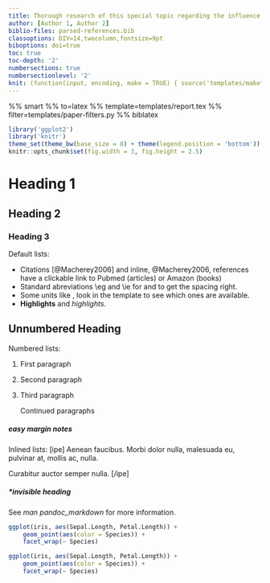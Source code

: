 ```yaml
---
title: Thorough research of this special topic regarding the influence of various factors
author: [Author 1, Author 2]
biblio-files: parsed-references.bib
classoptions: DIV=14,twocolumn,fontsize=9pt
biboptions: doi=true
toc: true
toc-depth: '2'
numbersections: true
numbersectionlevel: '2'
knit: (function(input, encoding, make = TRUE) { source('templates/makefile-renderer.R', local = TRUE) })
---
```


%% smart
%% to=latex
%% template=templates/report.tex
%% filter=templates/paper-filters.py
%% biblatex

```r
library('ggplot2')
library('knitr')
theme_set(theme_bw(base_size = 8) + theme(legend.position = 'bottom'))
knitr::opts_chunk$set(fig.width = 3, fig.height = 2.5)
```

# Heading 1

## Heading 2

### Heading 3

<!-- Comments -->
Default lists:

- Citations [@Macherey2006] and inline, \eg @Macherey2006, references have a clickable link to Pubmed (articles) or Amazon (books)
- Standard abreviations \\eg and \\ie for \eg and \ie to get the spacing right.
- Some units like \pps{900}, look in the template to see which ones are available.
- **Highlights** and *highlights*.

## Unnumbered Heading {-}

Numbered lists:

1.  First paragraph
2.  Second paragraph
3.  Third paragraph

    Continued paragraphs

##### easy margin notes
Inlined lists:
[ipe]
\item Aenean faucibus.
\item Morbi dolor nulla, malesuada eu, pulvinar at, mollis ac, nulla.
\item Curabitur auctor semper nulla.
[/ipe]

##### *invisible heading

See *man pandoc_markdown* for more information.

```r
ggplot(iris, aes(Sepal.Length, Petal.Length)) +
    geom_point(aes(color = Species)) +
    facet_wrap(~ Species)
```

```r
ggplot(iris, aes(Sepal.Length, Petal.Length)) +
    geom_point(aes(color = Species)) +
    facet_wrap(~ Species)
```
